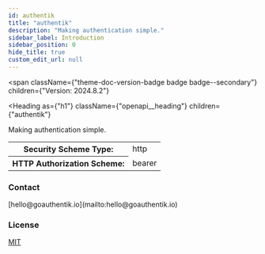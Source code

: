 ```yaml
---
id: authentik
title: "authentik"
description: "Making authentication simple."
sidebar_label: Introduction
sidebar_position: 0
hide_title: true
custom_edit_url: null
---
```



<span
    className={"theme-doc-version-badge badge badge--secondary"}
    children={"Version: 2024.8.2"}
></span>

<Heading
    as={"h1"}
    className={"openapi__heading"}
    children={"authentik"}
></Heading>

Making authentication simple.

<div style={{ marginBottom: "2rem" }}>
    <Heading
        id={"authentication"}
        as={"h2"}
        className={"openapi-tabs__heading"}
        children={"Authentication"}
    ></Heading>
    <SchemaTabs className={"openapi-tabs__security-schemes"}>
        <TabItem label={"HTTP: Bearer Auth"} value={"authentik"}>
            <div>
                <table>
                    <tbody>
                        <tr>
                            <th>Security Scheme Type:</th>
                            <td>http</td>
                        </tr>
                        <tr>
                            <th>HTTP Authorization Scheme:</th>
                            <td>bearer</td>
                        </tr>
                    </tbody>
                </table>
            </div>
        </TabItem>
    </SchemaTabs>
</div>
<div
    style={{
        display: "flex",
        flexDirection: "column",
        marginBottom: "var(--ifm-paragraph-margin-bottom)",
    }}
>
    <h3 style={{ marginBottom: "0.25rem" }}>Contact</h3>
    <span>[hello@goauthentik.io](mailto:hello@goauthentik.io)</span>
</div>
<div style={{ marginBottom: "var(--ifm-paragraph-margin-bottom)" }}>
    <h3 style={{ marginBottom: "0.25rem" }}>License</h3>
    <a href={"https://github.com/goauthentik/authentik/blob/main/LICENSE"}>
        MIT
    </a>
</div>
